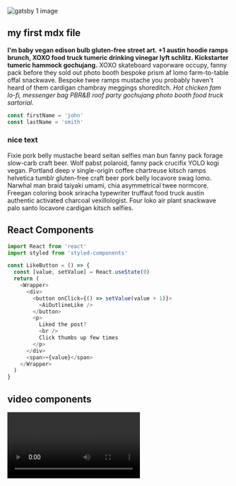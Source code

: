 

![gatsby 1 image](../assets/gatsby-1.png)

<section className="mdx-page">

## my first mdx file

**I'm baby vegan edison bulb gluten-free street art. +1 austin hoodie ramps brunch, XOXO food truck tumeric drinking vinegar lyft schlitz. Kickstarter tumeric hammock gochujang.** XOXO skateboard vaporware occupy, fanny pack before they sold out photo booth bespoke prism af lomo farm-to-table offal snackwave. Bespoke twee ramps mustache you probably haven't heard of them cardigan chambray meggings shoreditch. _Hot chicken fam lo-fi, messenger bag PBR&B roof party gochujang photo booth food truck sartorial._

<div className="code">

```js
const firstName = 'john'
const lastName = 'smith'
```

</div>

<div className="nice-text">
<h3>nice text</h3>

<FiInfo className="nice-text-icon"></FiInfo>
Fixie pork belly mustache beard seitan selfies man bun fanny pack forage slow-carb craft beer. Wolf pabst polaroid, fanny pack crucifix YOLO kogi vegan. Portland deep v single-origin coffee chartreuse kitsch ramps helvetica tumblr gluten-free craft beer pork belly locavore swag lomo. Narwhal man braid taiyaki umami, chia asymmetrical twee normcore. Freegan coloring book sriracha typewriter truffaut food truck austin authentic activated charcoal vexillologist. Four loko air plant snackwave palo santo locavore cardigan kitsch selfies.
</div>

<h2> React Components</h2>

<Counter />

```js
import React from 'react'
import styled from 'styled-components'

const LikeButton = () => {
  const [value, setValue] = React.useState(0)
  return (
    <Wrapper>
      <div>
        <button onClick={() => setValue(value + 1)}>
          <AiOutlineLike />
        </button>
        <p>
          Liked the post?
          <br />
          Click thumbs up few times
        </p>
      </div>
      <span>+{value}</span>
    </Wrapper>
  )
}
```

<LikeButton />

<h2>video components</h2>
<RegVideo />
<Video src="https://www.youtube.com/embed/1wrwT0MXoUA" />

<h2>regular heading </h2>
<h2 title="true">title heading</h2>
<h4>inline code</h4>

`console.log('hello there')`

<Link to="/posts">all posts</Link>

</section>
